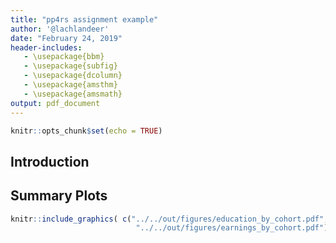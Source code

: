 ```yaml
---
title: "pp4rs assignment example"
author: '@lachlandeer'
date: "February 24, 2019"
header-includes:
   - \usepackage{bbm}
   - \usepackage{subfig}
   - \usepackage{dcolumn}
   - \usepackage{amsthm}
   - \usepackage{amsmath}
output: pdf_document
---
```


```r
knitr::opts_chunk$set(echo = TRUE)
```

## Introduction

## Summary Plots

```r
knitr::include_graphics( c("../../out/figures/education_by_cohort.pdf",
                            "../../out/figures/earnings_by_cohort.pdf"))
```
